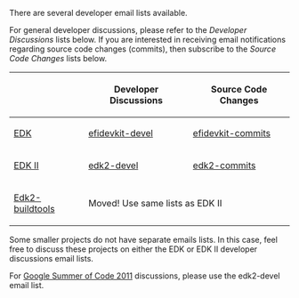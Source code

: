 There are several developer email lists available.

For general developer discussions, please refer to the ''Developer Discussions'' lists below.  If you are interested in receiving email notifications regarding source code changes (commits), then subscribe to the ''Source Code Changes'' lists below.

{| class="wikitable"
! !! Developer Discussions !! Source Code Changes
|-
| [[EDK]]
| [https://lists.sourceforge.net/lists/listinfo/efidevkit-devel efidevkit-devel]
| [https://lists.sourceforge.net/lists/listinfo/efidevkit-commits efidevkit-commits]
|-
| [[EDK II]]
| [https://lists.sourceforge.net/lists/listinfo/edk2-devel edk2-devel]
| [https://lists.sourceforge.net/lists/listinfo/edk2-commits edk2-commits]
|-
| [[Edk2-buildtools]]
| colspan="2" | Moved! Use same lists as EDK II
|}

Some smaller projects do not have separate emails lists.  In this case, feel free to discuss these projects on either the EDK or EDK II developer discussions email lists.

For [[GSOC2011|Google Summer of Code 2011]] discussions, please use the edk2-devel email list.